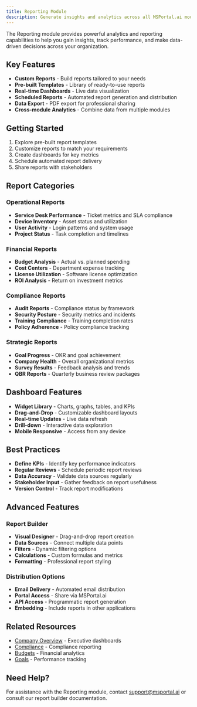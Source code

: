 ```yaml
---
title: Reporting Module
description: Generate insights and analytics across all MSPortal.ai modules
---
```


The Reporting module provides powerful analytics and reporting capabilities to help you gain insights, track performance, and make data-driven decisions across your organization.

## Key Features

- **Custom Reports** - Build reports tailored to your needs
- **Pre-built Templates** - Library of ready-to-use reports
- **Real-time Dashboards** - Live data visualization
- **Scheduled Reports** - Automated report generation and distribution
- **Data Export** - PDF export for professional sharing
- **Cross-module Analytics** - Combine data from multiple modules

## Getting Started

1. Explore pre-built report templates
2. Customize reports to match your requirements
3. Create dashboards for key metrics
4. Schedule automated report delivery
5. Share reports with stakeholders

## Report Categories

### Operational Reports
- **Service Desk Performance** - Ticket metrics and SLA compliance
- **Device Inventory** - Asset status and utilization
- **User Activity** - Login patterns and system usage
- **Project Status** - Task completion and timelines

### Financial Reports
- **Budget Analysis** - Actual vs. planned spending
- **Cost Centers** - Department expense tracking
- **License Utilization** - Software license optimization
- **ROI Analysis** - Return on investment metrics

### Compliance Reports
- **Audit Reports** - Compliance status by framework
- **Security Posture** - Security metrics and incidents
- **Training Compliance** - Training completion rates
- **Policy Adherence** - Policy compliance tracking

### Strategic Reports
- **Goal Progress** - OKR and goal achievement
- **Company Health** - Overall organizational metrics
- **Survey Results** - Feedback analysis and trends
- **QBR Reports** - Quarterly business review packages

## Dashboard Features

- **Widget Library** - Charts, graphs, tables, and KPIs
- **Drag-and-Drop** - Customizable dashboard layouts
- **Real-time Updates** - Live data refresh
- **Drill-down** - Interactive data exploration
- **Mobile Responsive** - Access from any device

## Best Practices

- **Define KPIs** - Identify key performance indicators
- **Regular Reviews** - Schedule periodic report reviews
- **Data Accuracy** - Validate data sources regularly
- **Stakeholder Input** - Gather feedback on report usefulness
- **Version Control** - Track report modifications

## Advanced Features

### Report Builder
- **Visual Designer** - Drag-and-drop report creation
- **Data Sources** - Connect multiple data points
- **Filters** - Dynamic filtering options
- **Calculations** - Custom formulas and metrics
- **Formatting** - Professional report styling

### Distribution Options
- **Email Delivery** - Automated email distribution
- **Portal Access** - Share via MSPortal.ai
- **API Access** - Programmatic report generation
- **Embedding** - Include reports in other applications

## Related Resources

- [Company Overview](../company-overview/index) - Executive dashboards
- [Compliance](../compliance/index) - Compliance reporting
- [Budgets](../budgets/index) - Financial analytics
- [Goals](../goals/index) - Performance tracking

## Need Help?

For assistance with the Reporting module, contact support@msportal.ai or consult our report builder documentation.